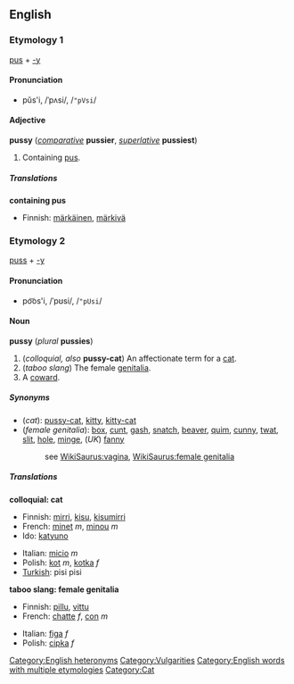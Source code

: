 ==English==
===Etymology 1===
[[pus]] + [[-y]]

====Pronunciation====
*pŭs'i, /ˈpʌsi/, /<tt>"pVsi</tt>/

====Adjective====
'''pussy''' (''[[comparative]]'' '''pussier''', ''[[superlative]]'' '''pussiest''')

#Containing [[pus]].

=====Translations=====
'''containing pus'''
{{top}}
*Finnish: [[märkäinen]], [[märkivä]]
{{mid}}
{{bottom}}

===Etymology 2===
[[puss]] + [[-y]]

====Pronunciation====
*po͝os'i, /ˈpʊsi/, /<tt>"pUsi</tt>/

====Noun====
'''pussy''' (''plural'' '''pussies''')

#(''colloquial, also'' '''pussy-cat''') An affectionate term for a [[cat]].
#(''taboo slang'') The female [[genitalia]].
#A [[coward]].

=====Synonyms=====
*(''cat''): [[pussy-cat]], [[kitty]], [[kitty-cat]]
*(''female genitalia''): [[box]], [[cunt]], [[gash]], [[snatch]], [[beaver]], [[quim]], [[cunny]], [[twat]], [[slit]], [[hole]], [[minge]], (''UK'') [[fanny]]
*:see [[WikiSaurus:vagina]], [[WikiSaurus:female genitalia]]

=====Translations=====
'''colloquial: cat'''
<!--Note: add colloquial or slang words for "cat" here, if possible-->
{{top}}
*Finnish: [[mirri]], [[kisu]], [[kisumirri]]
*French: [[minet]] ''m'', [[minou]] ''m''
*Ido: [[kato|katyuno]]
{{mid}}
*Italian: [[micio]] ''m''
*Polish: [[kot]] ''m'', [[kotka]] ''f''
*[[Turkish]]: pisi pisi
{{bottom}}

'''taboo slang: female genitalia'''
<!--Note: add taboo slang terms for "female genitalia" here, if possible-->
{{top}}
*Finnish: [[pillu]], [[vittu]]
*French: [[chatte]] ''f'', [[con#French|con]] ''m''
{{mid}}
*Italian: [[figa]] ''f''
*Polish: [[cipka]] ''f''
{{bottom}}

[[Category:English heteronyms]]
[[Category:Vulgarities]]
[[Category:English words with multiple etymologies]]
[[Category:Cat]]